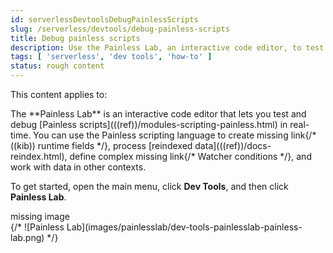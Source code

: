 ```yaml
---
id: serverlessDevtoolsDebugPainlessScripts
slug: /serverless/devtools/debug-painless-scripts
title: Debug painless scripts
description: Use the Painless Lab, an interactive code editor, to test and debug Painless scripts in real-time.
tags: [ 'serverless', 'dev tools', 'how-to' ]
status: rough content
---
```


This content applies to: <DocBadge template="observability" slug="/serverless/observability/what-is-observability-serverless" /> <DocBadge template="security" slug="/serverless/security/what-is-security-serverless" /> 


<div id="painlesslab"></div>

<DocCallOut template="beta" />
The **Painless Lab** is an interactive code editor that lets you test and
debug [Painless scripts](((ref))/modules-scripting-painless.html) in real-time.
You can use the Painless scripting
language to create <DocBadge><DocIcon size="s" type="unlink" title="missing link"/> missing link</DocBadge>{/*  <DocLink id="enKibanaManagingDataViews" section="explore-your-data-with-runtime-fields">((kib)) runtime fields</DocLink> */},
process [reindexed data](((ref))/docs-reindex.html), define complex
 <DocBadge><DocIcon size="s" type="unlink" title="missing link"/> missing link</DocBadge>{/* <DocLink id="enKibanaWatcherUi" section="create-an-advanced-watch">Watcher conditions</DocLink> */},
and work with data in other contexts.

To get started, open the main menu, click **Dev Tools**, and then click **Painless Lab**.

<div style={{ backgroundColor: "#F1F4FA", width: "100%", height: "250px", textAlign: "center", paddingTop: "110px", marginBottom: "20px" }}><DocIcon type="image" title="missing image"/> missing image</div>
{/* ![Painless Lab](images/painlesslab/dev-tools-painlesslab-painless-lab.png) */}
